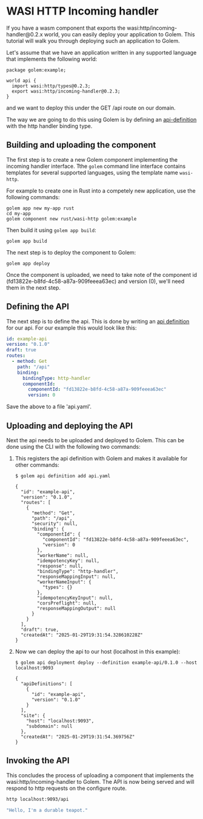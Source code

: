 # WASI HTTP Incoming handler

If you have a wasm component that exports the wasi:http/incoming-handler\@0.2.x world, you can easily deploy your application to Golem.
This tutorial will walk you through deploying such an application to Golem.

Let's assume that we have an application written in any supported language that implements the following world:

```wit
package golem:example;

world api {
  import wasi:http/types@0.2.3;
  export wasi:http/incoming-handler@0.2.3;
}
```

and we want to deploy this under the GET /api route on our domain.

The way we are going to do this using Golem is by defining an [api-definition](/concepts/api-definitions) with the http handler binding type.

## Building and uploading the component

The first step is to create a new Golem component implementing the incoming handler interface. Tthe `golem` command line interface contains templates for several supported languages, using the template name `wasi-http`.

For example to create one in Rust into a competely new application, use the following commands:

```shell copy
golem app new my-app rust
cd my-app
golem component new rust/wasi-http golem:example
```

Then build it using `golem app build`:

```shell copy
golem app build
```

The next step is to deploy the component to Golem:

```shell copy
golem app deploy
```

Once the component is uploaded, we need to take note of the component id (fd13822e-b8fd-4c58-a87a-909feeea63ec) and version (0), we'll need them in the next step.

## Defining the API

The next step is to define the api. This is done by writing an [api definition](/invoke/making-custom-apis) for our api.
For our example this would look like this:

```yaml
id: example-api
version: "0.1.0"
draft: true
routes:
  - method: Get
    path: "/api"
    binding:
      bindingType: http-handler
      componentId:
        componentId: "fd13822e-b8fd-4c58-a87a-909feeea63ec"
        version: 0
```

Save the above to a file 'api.yaml'.

## Uploading and deploying the API

Next the api needs to be uploaded and deployed to Golem. This can be done using the CLI with the following two commands:

1. This registers the api definition with Golem and makes it available for other commands:

   ```shell
   $ golem api definition add api.yaml

   {
     "id": "example-api",
     "version": "0.1.0",
     "routes": [
       {
         "method": "Get",
         "path": "/api",
         "security": null,
         "binding": {
           "componentId": {
             "componentId": "fd13822e-b8fd-4c58-a87a-909feeea63ec",
             "version": 0
           },
           "workerName": null,
           "idempotencyKey": null,
           "response": null,
           "bindingType": "http-handler",
           "responseMappingInput": null,
           "workerNameInput": {
             "types": {}
           },
           "idempotencyKeyInput": null,
           "corsPreflight": null,
           "responseMappingOutput": null
         }
       }
     ],
     "draft": true,
     "createdAt": "2025-01-29T19:31:54.328610228Z"
   }
   ```

2. Now we can deploy the api to our host (localhost in this example):

   ```shell
   $ golem api deployment deploy --definition example-api/0.1.0 --host localhost:9093

   {
     "apiDefinitions": [
       {
         "id": "example-api",
         "version": "0.1.0"
       }
     ],
     "site": {
       "host": "localhost:9093",
       "subdomain": null
     },
     "createdAt": "2025-01-29T19:31:54.369756Z"
   }
   ```

## Invoking the API

This concludes the process of uploading a component that implements the wasi:http/incoming-handler to Golem. The API is now being served
and will respond to http requests on the configure route.

```bash
http localhost:9093/api

"Hello, I'm a durable teapot."
```

